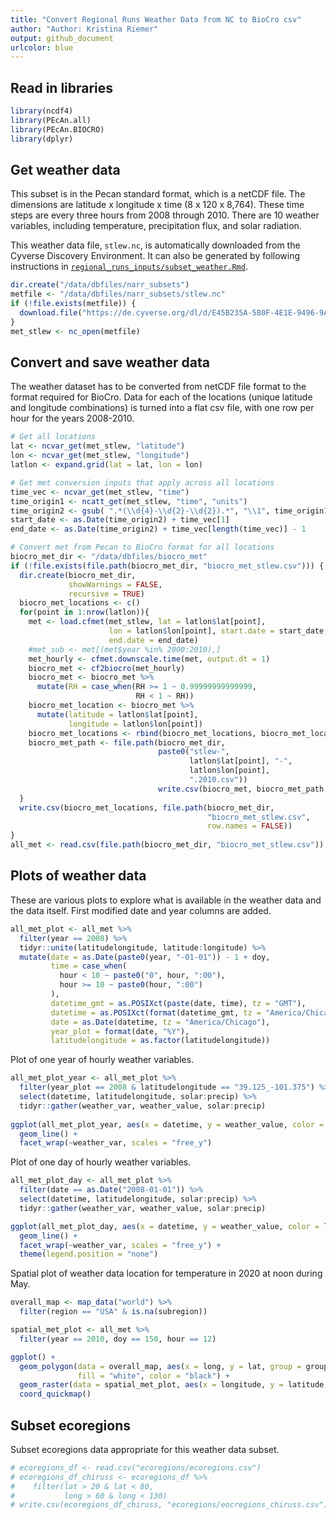 ```yaml
---
title: "Convert Regional Runs Weather Data from NC to BioCro csv"
author: "Author: Kristina Riemer"
output: github_document
urlcolor: blue
---
```


## Read in libraries

```r
library(ncdf4)
library(PEcAn.all)
library(PEcAn.BIOCRO)
library(dplyr)
```

## Get weather data

This subset is in the Pecan standard format, which is a netCDF file. The dimensions are latitude x longitude x time (8 x 120 x 8,764). These time steps are every three hours from 2008 through 2010. There are 10 weather variables, including temperature, precipitation flux, and solar radiation. 

This weather data file, `stlew.nc`, is automatically downloaded from the Cyverse Discovery Environment. It can also be generated by following instructions in [`regional_runs_inputs/subset_weather.Rmd`](https://github.com/az-digitalag/model-vignettes/blob/master/BioCro/DARPA/regional_runs_inputs/subset_weather.Rmd). 

```r
dir.create("/data/dbfiles/narr_subsets")
metfile <- "/data/dbfiles/narr_subsets/stlew.nc"
if (!file.exists(metfile)) {
  download.file("https://de.cyverse.org/dl/d/E45B235A-580F-4E1E-9496-9A7C2ED95B0E/stlew.nc", metfile)
}
met_stlew <- nc_open(metfile)
```

## Convert and save weather data

The weather dataset has to be converted from netCDF file format to the format required for BioCro. Data for each of the locations (unique latitude and longitude combinations) is turned into a flat csv file, with one row per hour for the years 2008-2010.  

```r
# Get all locations
lat <- ncvar_get(met_stlew, "latitude")
lon <- ncvar_get(met_stlew, "longitude")
latlon <- expand.grid(lat = lat, lon = lon)

# Get met conversion inputs that apply across all locations
time_vec <- ncvar_get(met_stlew, "time")
time_origin1 <- ncatt_get(met_stlew, "time", "units")
time_origin2 <- gsub( ".*(\\d{4}-\\d{2}-\\d{2}).*", "\\1", time_origin1$value)
start_date <- as.Date(time_origin2) + time_vec[1]
end_date <- as.Date(time_origin2) + time_vec[length(time_vec)] - 1

# Convert met from Pecan to BioCro format for all locations
biocro_met_dir <- "/data/dbfiles/biocro_met"
if (!file.exists(file.path(biocro_met_dir, "biocro_met_stlew.csv"))) {
  dir.create(biocro_met_dir, 
             showWarnings = FALSE, 
             recursive = TRUE)
  biocro_met_locations <- c()
  for(point in 1:nrow(latlon)){
    met <- load.cfmet(met_stlew, lat = latlon$lat[point], 
                      lon = latlon$lon[point], start.date = start_date, 
                      end.date = end_date)
    #met_sub <- met[(met$year %in% 2000:2010),] 
    met_hourly <- cfmet.downscale.time(met, output.dt = 1)
    biocro_met <- cf2biocro(met_hourly)
    biocro_met <- biocro_met %>%
      mutate(RH = case_when(RH >= 1 ~ 0.99999999999999,
                            RH < 1 ~ RH))
    biocro_met_location <- biocro_met %>% 
      mutate(latitude = latlon$lat[point], 
             longitude = latlon$lon[point])
    biocro_met_locations <- rbind(biocro_met_locations, biocro_met_location)
    biocro_met_path <- file.path(biocro_met_dir, 
                                 paste0("stlew-", 
                                        latlon$lat[point], "-",
                                        latlon$lon[point], 
                                        ".2010.csv"))
                                 write.csv(biocro_met, biocro_met_path, row.names = FALSE)
  }
  write.csv(biocro_met_locations, file.path(biocro_met_dir,
                                            "biocro_met_stlew.csv", 
                                            row.names = FALSE))
}
all_met <- read.csv(file.path(biocro_met_dir, "biocro_met_stlew.csv"))
```

## Plots of weather data

These are various plots to explore what is available in the weather data and the data itself. First modified date and year columns are added. 

```r
all_met_plot <- all_met %>% 
  filter(year == 2008) %>% 
  tidyr::unite(latitudelongitude, latitude:longitude) %>% 
  mutate(date = as.Date(paste0(year, "-01-01")) - 1 + doy, 
         time = case_when(
           hour < 10 ~ paste0("0", hour, ":00"), 
           hour >= 10 ~ paste0(hour, ":00")
         ), 
         datetime_gmt = as.POSIXct(paste(date, time), tz = "GMT"), 
         datetime = as.POSIXct(format(datetime_gmt, tz = "America/Chicago")), 
         date = as.Date(datetime, tz = "America/Chicago"), 
         year_plot = format(date, "%Y"), 
         latitudelongitude = as.factor(latitudelongitude)) 
```

Plot of one year of hourly weather variables. 

```r
all_met_plot_year <- all_met_plot %>% 
  filter(year_plot == 2008 & latitudelongitude == "39.125_-101.375") %>%
  select(datetime, latitudelongitude, solar:precip) %>% 
  tidyr::gather(weather_var, weather_value, solar:precip)
  
ggplot(all_met_plot_year, aes(x = datetime, y = weather_value, color = latitudelongitude)) +
  geom_line() +
  facet_wrap(~weather_var, scales = "free_y")
```

Plot of one day of hourly weather variables. 

```r
all_met_plot_day <- all_met_plot %>% 
  filter(date == as.Date("2008-01-01")) %>% 
  select(datetime, latitudelongitude, solar:precip) %>% 
  tidyr::gather(weather_var, weather_value, solar:precip)

ggplot(all_met_plot_day, aes(x = datetime, y = weather_value, color = latitudelongitude)) +
  geom_line() +
  facet_wrap(~weather_var, scales = "free_y") +
  theme(legend.position = "none")
```

Spatial plot of weather data location for temperature in 2020 at noon during May. 

```r
overall_map <- map_data("world") %>% 
  filter(region == "USA" & is.na(subregion))

spatial_met_plot <- all_met %>% 
  filter(year == 2010, doy == 150, hour == 12)

ggplot() +
  geom_polygon(data = overall_map, aes(x = long, y = lat, group = group), 
               fill = "white", color = "black") +
  geom_raster(data = spatial_met_plot, aes(x = longitude, y = latitude, fill = Temp)) +
  coord_quickmap()
```

## Subset ecoregions

Subset ecoregions data appropriate for this weather data subset. 

```r
# ecoregions_df <- read.csv("ecoregions/ecoregions.csv")
# ecoregions_df_chiruss <- ecoregions_df %>% 
#    filter(lat > 20 & lat < 80,
#           long > 60 & long < 130)
# write.csv(ecoregions_df_chiruss, "ecoregions/eocregions_chiruss.csv")
```
